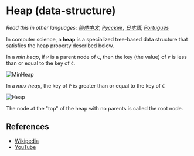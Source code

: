 # Heap (data-structure)

_Read this in other languages:_
[_简体中文_](README.zh-CN),
[_Русский_](README.ru-RU),
[_日本語_](README.ja-JP),
[_Português_](README.pt-BR)

In computer science, a **heap** is a specialized tree-based 
data structure that satisfies the heap property described
below.

In a *min heap*, if `P` is a parent node of `C`, then the
key (the value) of `P` is less than or equal to the
key of `C`.

![MinHeap](https://upload.wikimedia.org/wikipedia/commons/6/69/Min-heap.png)

In a *max heap*, the key of `P` is greater than or equal
to the key of `C`

![Heap](https://upload.wikimedia.org/wikipedia/commons/3/38/Max-Heap.svg)

The node at the "top" of the heap with no parents is 
called the root node.

## References

- [Wikipedia](https://en.wikipedia.org/wiki/Heap_(data_structure))
- [YouTube](https://www.youtube.com/watch?v=t0Cq6tVNRBA&index=5&t=0s&list=PLLXdhg_r2hKA7DPDsunoDZ-Z769jWn4R8)
